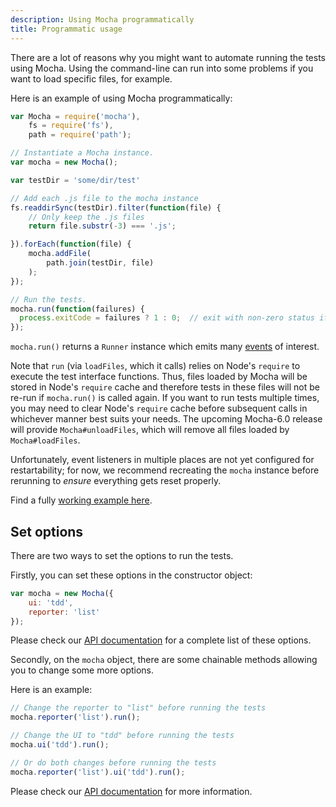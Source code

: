 ```yaml
---
description: Using Mocha programmatically
title: Programmatic usage
---
```


There are a lot of reasons why you might want to automate running the tests using Mocha. Using the command-line can run into some problems if you want to load specific files, for example.

Here is an example of using Mocha programmatically:

```javascript
var Mocha = require('mocha'),
    fs = require('fs'),
    path = require('path');

// Instantiate a Mocha instance.
var mocha = new Mocha();

var testDir = 'some/dir/test'

// Add each .js file to the mocha instance
fs.readdirSync(testDir).filter(function(file) {
    // Only keep the .js files
    return file.substr(-3) === '.js';

}).forEach(function(file) {
    mocha.addFile(
        path.join(testDir, file)
    );
});

// Run the tests.
mocha.run(function(failures) {
  process.exitCode = failures ? 1 : 0;  // exit with non-zero status if there were failures
});
```

`mocha.run()` returns a `Runner` instance which emits many [events](https://github.com/mochajs/mocha/blob/8cae7a34f0b6eafeb16567beb8852b827cc5956b/lib/runner.js#L47-L57) of interest.

Note that `run` (via `loadFiles`, which it calls) relies on Node's `require` to execute the test interface functions. Thus, files loaded by Mocha will be stored in Node's `require` cache and therefore tests in these files will not be re-run if `mocha.run()` is called again. If you want to run tests multiple times, you may need to clear Node's `require` cache before subsequent calls in whichever manner best suits your needs. The upcoming Mocha-6.0 release will provide `Mocha#unloadFiles`, which will remove all files loaded by `Mocha#loadFiles`.

Unfortunately, event listeners in multiple places are not yet configured for restartability; for now, we recommend recreating the `mocha` instance before rerunning to _ensure_ everything gets reset properly.

Find a fully [working example here](https://github.com/mochajs/mocha-examples/tree/master/packages/programmatic-usage).

## Set options

There are two ways to set the options to run the tests.

Firstly, you can set these options in the constructor object:

```javascript
var mocha = new Mocha({
    ui: 'tdd',
    reporter: 'list'
});
```

Please check our [API documentation](https://mochajs.org/api/mocha) for a complete list of these options.

Secondly, on the `mocha` object, there are some chainable methods allowing you to change some more options.

Here is an example:

```javascript
// Change the reporter to "list" before running the tests
mocha.reporter('list').run();

// Change the UI to "tdd" before running the tests
mocha.ui('tdd').run();

// Or do both changes before running the tests
mocha.reporter('list').ui('tdd').run();
```

Please check our [API documentation](https://mochajs.org/api/mocha) for more information.
